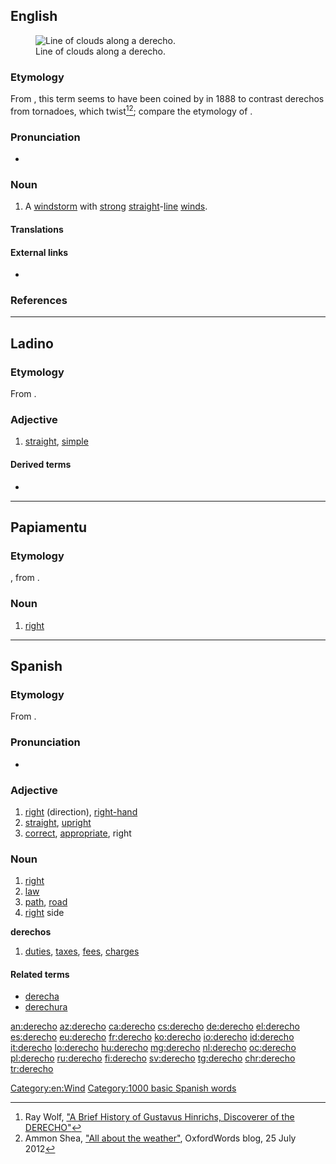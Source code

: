 ==English==
[[File:DangerousShelfCloud.jpg|thumb|Line of clouds along a derecho.]]

===Etymology===
From {{etyl|es|en}} {{term|derecho||straight|lang=es}}, this term seems to have been coined by {{w|Gustavus Detlef Hinrichs}} in 1888 to contrast derechos from tornadoes, which twist<ref>Ray Wolf, [http://www.crh.noaa.gov/dvn/?n=hinrichs "A Brief History of Gustavus Hinrichs, Discoverer of the DERECHO"]</ref><ref>Ammon Shea, [http://blog.oxforddictionaries.com/2012/07/all-about-the-weather/ "All about the weather"], OxfordWords blog, 25 July 2012</ref>; compare the etymology of {{term|tornado|lang=en}}.

===Pronunciation===
* {{a|US}} {{IPA|/dəˈɹeɪ.tʃoʊ/|lang=en}}

===Noun===
{{en-noun}}

# {{context|US|lang=en}} A [[windstorm]] with [[strong]] [[straight]]-[[line]] [[wind]]s.

====Translations====
{{trans-top|windstorm with strong straight-line winds}}
{{trans-mid}}
{{trans-bottom}}

====External links====
* {{pedialite|derecho}}

===References===
<references/>

[[Category:en:Wind]]

----

==Ladino==

===Etymology===
From {{etyl|la|lad}} {{m|la|dīrectus}}.

===Adjective===
{{lad-adj|l|g=m|f=derecha}}

# [[straight]], [[simple]]

====Derived terms====
* {{l|lad|enderechar|sc=Latn}}

----

==Papiamentu==

===Etymology===
{{bor|pap|es|derecho}}, from {{der|pap|la|dīrectus}}.

===Noun===
{{head|pap|noun}}

# [[right]] {{rfgloss|pap}}

----

==Spanish==

===Etymology===
From {{etyl|la|es}} {{m|la|dīrectus}}.

===Pronunciation===
* {{IPA|/deˈɾe.tʃo/|lang=es}}

===Adjective===
{{es-adj|f=derecha}}

# [[right]] (direction), [[right-hand]]
# [[straight]], [[upright]]
# [[correct]], [[appropriate]], right {{gloss|correct}}

===Noun===
{{es-noun|m}}

# [[right]] {{gloss|direction, entitlement}}
# [[law]]
# [[path]], [[road]]
# [[right]] side
'''derechos''' {{g|m-p}}
# [[duties]], [[tax]]es, [[fee]]s, [[charge]]s

====Related terms====
* [[derecha]] {{g|f}}
* [[derechura]]

[[Category:1000 basic Spanish words]]

[[an:derecho]]
[[az:derecho]]
[[ca:derecho]]
[[cs:derecho]]
[[de:derecho]]
[[el:derecho]]
[[es:derecho]]
[[eu:derecho]]
[[fr:derecho]]
[[ko:derecho]]
[[io:derecho]]
[[id:derecho]]
[[it:derecho]]
[[lo:derecho]]
[[hu:derecho]]
[[mg:derecho]]
[[nl:derecho]]
[[oc:derecho]]
[[pl:derecho]]
[[ru:derecho]]
[[fi:derecho]]
[[sv:derecho]]
[[tg:derecho]]
[[chr:derecho]]
[[tr:derecho]]